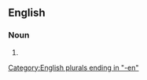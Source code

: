 ==English==

===Noun===
{{head|en|noun plural form}}

# {{plural of|old woman|lang=en}}

[[Category:English plurals ending in "-en"]]